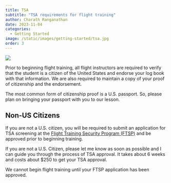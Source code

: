 ```yaml
---
title: TSA
subtitle: "TSA requirements for flight training"
author: Charath Ranganathan
date: 2023-11-04
categories:
  - Getting Started
image: /static/images/getting-started/tsa.jpg
order: 3
---
```


![](/static/images/getting-started/tsa.jpg)

Prior to beginning flight training, all flight instructors are required to verify that the student is a citizen of the United States and endorse your log book with that information. We are also required to maintain a copy of your proof of citizenship and the endorsement.

The most common form of citizenship proof is a U.S. passport. So, please plan on bringing your passport with you to our lesson.

## Non-US Citizens

If you are not a U.S. citizen, you will be required to submit an application for TSA screening at the [Flight Training Security Program (FTSP)](https://www.fts.tsa.dhs.gov/home) and be approved prior to beginning training. 

If you are not a U.S. Citizen, please let me know as soon as possible and I can guide you through the process of TSA approval. It takes about 6 weeks and costs about $250 to get your TSA approval.

We cannot begin flight training until your FTSP application has been approved.